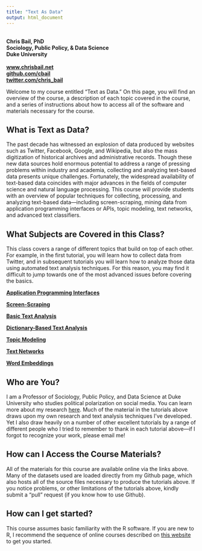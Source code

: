 ```yaml
---
title: "Text As Data"
output: html_document
---
```


<br>
**Chris Bail, PhD**  
**Sociology, Public Policy, & Data Science**  
**Duke University**    
<br>
**[www.chrisbail.net](http://www.chrisbail.net)**  
**[github.com/cbail](https://github.com/cbail)**  
**[twitter.com/chris_bail](https://twitter.com/chris_bail)**


Welcome to my course entitled "Text as Data." On this page, you will find an overview of the course, a description of each topic covered in the course, and a series of instructions about how to access all of the software and materials necessary for the course.

## What is Text as Data?

The past decade has witnessed an explosion of data produced by websites such as Twitter, Facebook, Google, and Wikipedia, but also the mass digitization of historical archives and administrative records. Though these new data sources hold enormous potential to address a range of pressing problems within industry and academia, collecting and analyzing text-based data presents unique challenges. Fortunately, the widespread availability of text-based data coincides with major advances in the fields of computer science and natural language processing. This course will provide students with an overview of popular techniques for collecting, processing, and analyzing text-based data—including screen-scraping, mining data from application programming interfaces or APIs, topic modeling, text networks, and advanced text classifiers. 

## What Subjects are Covered in this Class?

This class covers a range of different topics that build on top of each other. For example, in the first tutorial, you will learn how to collect data from Twitter, and in subsequent tutorials you will learn how to analyze those data using automated text analysis techniques. For this reason, you may find it difficult to jump towards one of the most advanced issues before covering the basics.

**[Application Programming Interfaces](https://cbail.github.io/textasdata/apis/rmarkdown/Application_Programming_interfaces.html)**  

**[Screen-Scraping](https://cbail.github.io/textasdata/screenscraping/rmarkdown/Screenscraping_in_R.html)**  

**[Basic Text Analysis](https://cbail.github.io/textasdata/basic-text-analysis/rmarkdown/Basic_Text_Analysis_in_R.html)**  

**[Dictionary-Based Text Analysis](https://cbail.github.io/textasdata/dictionary-methods/rmarkdown/Dictionary-Based_Text_Analysis.html)**  

**[Topic Modeling](https://cbail.github.io/textasdata/topic-modeling/rmarkdown/Topic_Modeling.html)**  

**[Text Networks](https://compsocialscience.github.io/summer-institute/2018/materials/day3-text-analysis/text-networks/rmarkdown/SICSS_Text_Networks.html)** 

**[Word Embeddings](https://cbail.github.io/textasdata/word2vec/rmarkdown/word2vec.html)**  


## Who are You?

I am a Professor of Sociology, Public Policy, and Data Science at Duke University who studies political polarization on social media. You can learn more about my research [here](www.chrisbail.net). Much of the material in the tutorials above draws upon my own research and text analysis techniques I've developed. Yet I also draw heavily on a number of other excellent tutorials by a range of different people who I tried to remember to thank in each tutorial above---if I forgot to recognize your work, please email me!

## How can I Access the Course Materials?

All of the materials for this course are available online via the links above. Many of the datasets used are loaded directly from my Github page, which also hosts all of the source files necessary to produce the tutorials above. If you notice problems, or other limitations of the tutorials above, kindly submit a "pull" request (if you know how to use Github).

## How can I get started?

This course assumes basic familiarity with the R software. If you are new to R, I recommend the sequence of online courses described on [this website](https://compsocialscience.github.io/summer-institute/2018/#pre-arrival) to get you started.











